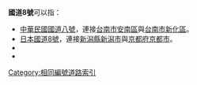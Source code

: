 '''國道8號'''可以指：

*[[國道八號_(中華民國)|中華民國國道八號]]，連接[[台南市|台南市]][[安南區|安南區]]與[[台南市|台南市]][[新化區|新化區]]。
*[[國道8號_(日本)|日本國道8號]]，連接[[新潟縣|新潟縣]][[新潟市|新潟市]]與[[京都府|京都府]][[京都市|京都市]]。
*{{link-de|国道8号 (阿尔巴尼亚)|Rruga shtetërore SH8}}
*{{link-ko|國道8號 (韓國)|국도 제8호선 (대한민국)}}

{{Disambig}}
{{Roadindex}}
[[Category:相同編號道路索引|Category:相同編號道路索引]]